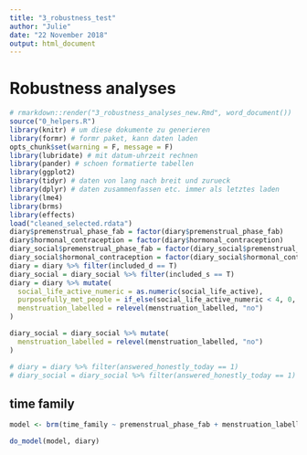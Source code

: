```yaml
---
title: "3_robustness_test"
author: "Julie"
date: "22 November 2018"
output: html_document
---
```


# Robustness analyses {.tabset .tabset-sticky}

```r
# rmarkdown::render("3_robustness_analyses_new.Rmd", word_document())
source("0_helpers.R")
library(knitr) # um diese dokumente zu generieren
library(formr) # formr paket, kann daten laden
opts_chunk$set(warning = F, message = F)
library(lubridate) # mit datum-uhrzeit rechnen
library(pander) # schoen formatierte tabellen
library(ggplot2)
library(tidyr) # daten von lang nach breit und zurueck
library(dplyr) # daten zusammenfassen etc. immer als letztes laden
library(lme4)
library(brms)
library(effects)
load("cleaned_selected.rdata")
diary$premenstrual_phase_fab = factor(diary$premenstrual_phase_fab)
diary$hormonal_contraception = factor(diary$hormonal_contraception)
diary_social$premenstrual_phase_fab = factor(diary_social$premenstrual_phase_fab)
diary_social$hormonal_contraception = factor(diary_social$hormonal_contraception)
diary = diary %>% filter(included_d == T)
diary_social = diary_social %>% filter(included_s == T)
diary = diary %>% mutate(
  social_life_active_numeric = as.numeric(social_life_active),
  purposefully_met_people = if_else(social_life_active_numeric < 4, 0, 1),
  menstruation_labelled = relevel(menstruation_labelled, "no")
)

diary_social = diary_social %>% mutate(
  menstruation_labelled = relevel(menstruation_labelled, "no")
)

# diary = diary %>% filter(answered_honestly_today == 1)
# diary_social = diary_social %>% filter(answered_honestly_today == 1)
```

## time family
```r
model <- brm(time_family ~ premenstrual_phase_fab + menstruation_labelled +  hormonal_contraception * fertile_fab + (1 | short ), data = diary, cores = 4, file = "C:/Users/driebe1/Dropbox/Julie/single_preferences/brms_fits/model2_family_robustness")

do_model(model, diary)
```
